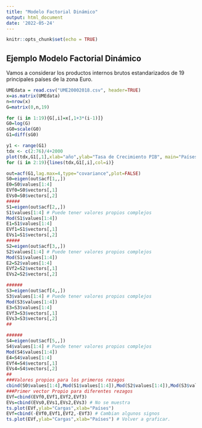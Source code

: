 ```yaml
---
title: "Modelo Factorial Dinámico"
output: html_document
date: '2022-05-24'
---
```


```r
knitr::opts_chunk$set(echo = TRUE)
```

## Ejemplo Modelo Factorial Dinámico

Vamos a considerar los productos internos brutos estandarizados de 19 principales países de la zona Euro.

```r
UMEdata = read.csv("UME20002018.csv", header=TRUE)
x=as.matrix(UMEdata)
n=nrow(x)
G=matrix(0,n,19)

for (i in 1:19){G[,i]=x[,1+3*(i-1)]}
G0=log(G)
sG0=scale(G0)
G1=diff(sG0)

y1 <- range(G1)
tdx <- c(2:76)/4+2000
plot(tdx,G1[,1],xlab="año",ylab="Tasa de Crecimiento PIB", main="Países Euro",type="l", ylim=y1)
for (i in 2:19){lines(tdx,G1[,i],col=i)}

out=acf(G1,lag.max=4,type="covariance",plot=FALSE)
S0=eigen(out$acf[1,,])
E0=S0$values[1:4]
EVf0=S0$vectors[,1]
EVs0=S0$vectors[,2]
#####
S1=eigen(out$acf[2,,])
S1$values[1:4] # Puede tener valores propios complejos
Mod(S1$values[1:4])
E1=S1$values[1:4]
EVf1=S1$vectors[,1]
EVs1=S1$vectors[,2]
#####
S2=eigen(out$acf[3,,])
S2$values[1:4] # Puede tener valores propios complejos
Mod(S1$values[1:4])
E2=S2$values[1:4]
EVf2=S2$vectors[,1]
EVs2=S2$vectors[,2]

######
S3=eigen(out$acf[4,,])
S3$values[1:4] # Puede tener valores propios complejos
Mod(S3$values[1:4])
E3=S3$values[1:4]
EVf3=S3$vectors[,1]
EVs3=S3$vectors[,2]
## 

######
S4=eigen(out$acf[5,,])
S4$values[1:4] # Puede tener valores propios complejos
Mod(S4$values[1:4])
E4=S4$values[1:4]
EVf4=S4$vectors[,1]
EVs4=S4$vectors[,2]
## 
###Valores propios para los primeros rezagos
cbind(S0$values[1:4],Mod(S1$values[1:4]),Mod(S2$values[1:4]),Mod(S3$values[1:4]),Mod(S4$values[1:4]))
###Primer vector Propio para diferentes rezagos
EVf=cbind(EVf0,EVf1,EVf2,EVf3)
EVs=cbind(EVs0,EVs1,EVs2,EVs3) # No se muestra
ts.plot(EVf,ylab="Cargas",xlab="Países")
EVf=cbind(-EVf0,EVf1,EVf2,-EVf3) # Cambian algunos signos
ts.plot(EVf,ylab="Cargas",xlab="Países") # Volver a graficar.
```


